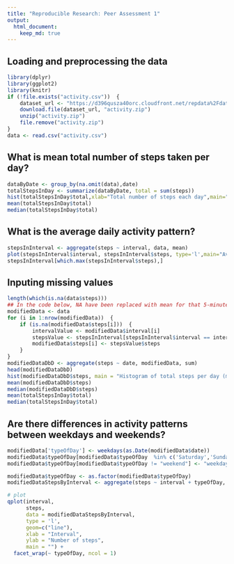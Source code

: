 ```yaml
---
title: "Reproducible Research: Peer Assessment 1"
output: 
  html_document:
    keep_md: true
---
```



## Loading and preprocessing the data
```r
library(dplyr)
library(ggplot2)
library(knitr)
if (!file.exists("activity.csv"))  {
    dataset_url <- "https://d396qusza40orc.cloudfront.net/repdata%2Fdata%2Factivity.zip"
    download.file(dataset_url, "activity.zip")
    unzip("activity.zip")
    file.remove("activity.zip")
}
data <- read.csv("activity.csv")
```


## What is mean total number of steps taken per day?
```r
dataByDate <- group_by(na.omit(data),date)
totalStepsInDay <- summarize(dataByDate, total = sum(steps))
hist(totalStepsInDay$total,xlab="Total number of steps each day",main="Histogram of total number of steps each day")
mean(totalStepsInDay$total)
median(totalStepsInDay$total)
```


## What is the average daily activity pattern?
```r
stepsInInterval <- aggregate(steps ~ interval, data, mean)
plot(stepsInInterval$interval, stepsInInterval$steps, type='l',main="Average number of steps taken across all days",xlab="Interval",ylab="Average number of steps")
stepsInInterval[which.max(stepsInInterval$steps),]
```

## Inputing missing values
```r
length(which(is.na(data$steps)))
## In the code below, NA have been replaced with mean for that 5-minute interval.
modifiedData <- data
for (i in 1:nrow(modifiedData))  {
    if (is.na(modifiedData$steps[i]))  {
        intervalValue <- modifiedData$interval[i]
        stepsValue <- stepsInInterval[stepsInInterval$interval == intervalValue,]
        modifiedData$steps[i] <- stepsValue$steps
    }
}
modifiedDataDbD <- aggregate(steps ~ date, modifiedData, sum)
head(modifiedDataDbD)
hist(modifiedDataDbD$steps, main = "Histogram of total steps per day (modified", xlab = "Total number of steps in a day")
mean(modifiedDataDbD$steps)
median(modifiedDataDbD$steps)
mean(totalStepsInDay$total)
median(totalStepsInDay$total)
```


## Are there differences in activity patterns between weekdays and weekends?
```r
modifiedData['typeOfDay'] <- weekdays(as.Date(modifiedData$date))
modifiedData$typeOfDay[modifiedData$typeOfDay  %in% c('Saturday','Sunday') ] <- "weekend"
modifiedData$typeOfDay[modifiedData$typeOfDay != "weekend"] <- "weekday"

modifiedData$typeOfDay <- as.factor(modifiedData$typeOfDay)
modifiedDataStepsByInterval <- aggregate(steps ~ interval + typeOfDay, modifiedData, mean)

# plot
qplot(interval, 
      steps, 
      data = modifiedDataStepsByInterval, 
      type = 'l', 
      geom=c("line"),
      xlab = "Interval", 
      ylab = "Number of steps", 
      main = "") +
  facet_wrap(~ typeOfDay, ncol = 1)
```
